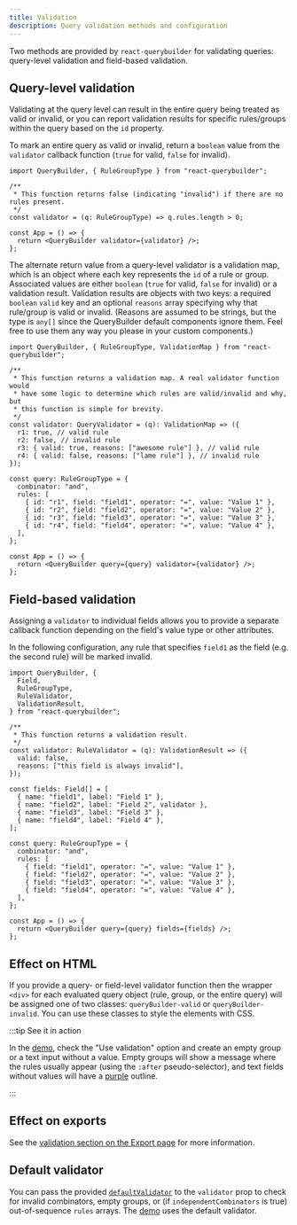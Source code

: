 ```yaml
---
title: Validation
description: Query validation methods and configuration
---
```



<TypeScriptAdmonition />

Two methods are provided by `react-querybuilder` for validating queries: query-level validation and field-based validation.

## Query-level validation

Validating at the query level can result in the entire query being treated as valid or invalid, or you can report validation results for specific rules/groups within the query based on the `id` property.

To mark an entire query as valid or invalid, return a `boolean` value from the `validator` callback function (`true` for valid, `false` for invalid).

```tsx
import QueryBuilder, { RuleGroupType } from "react-querybuilder";

/**
 * This function returns false (indicating "invalid") if there are no rules present.
 */
const validator = (q: RuleGroupType) => q.rules.length > 0;

const App = () => {
  return <QueryBuilder validator={validator} />;
};
```

The alternate return value from a query-level validator is a validation map, which is an object where each key represents the `id` of a rule or group. Associated values are either `boolean` (`true` for valid, `false` for invalid) or a validation result. Validation results are objects with two keys: a required `boolean` `valid` key and an optional `reasons` array specifying why that rule/group is valid or invalid. (Reasons are assumed to be strings, but the type is `any[]` since the QueryBuilder default components ignore them. Feel free to use them any way you please in your custom components.)

```tsx
import QueryBuilder, { RuleGroupType, ValidationMap } from "react-querybuilder";

/**
 * This function returns a validation map. A real validator function would
 * have some logic to determine which rules are valid/invalid and why, but
 * this function is simple for brevity.
 */
const validator: QueryValidator = (q): ValidationMap => ({
  r1: true, // valid rule
  r2: false, // invalid rule
  r3: { valid: true, reasons: ["awesome rule"] }, // valid rule
  r4: { valid: false, reasons: ["lame rule"] }, // invalid rule
});

const query: RuleGroupType = {
  combinator: "and",
  rules: [
    { id: "r1", field: "field1", operator: "=", value: "Value 1" },
    { id: "r2", field: "field2", operator: "=", value: "Value 2" },
    { id: "r3", field: "field3", operator: "=", value: "Value 3" },
    { id: "r4", field: "field4", operator: "=", value: "Value 4" },
  ],
};

const App = () => {
  return <QueryBuilder query={query} validator={validator} />;
};
```

## Field-based validation

Assigning a `validator` to individual fields allows you to provide a separate callback function depending on the field's value type or other attributes.

In the following configuration, any rule that specifies `field1` as the field (e.g. the second rule) will be marked invalid.

```tsx
import QueryBuilder, {
  Field,
  RuleGroupType,
  RuleValidator,
  ValidationResult,
} from "react-querybuilder";

/**
 * This function returns a validation result.
 */
const validator: RuleValidator = (q): ValidationResult => ({
  valid: false,
  reasons: ["this field is always invalid"],
});

const fields: Field[] = [
  { name: "field1", label: "Field 1" },
  { name: "field2", label: "Field 2", validator },
  { name: "field3", label: "Field 3" },
  { name: "field4", label: "Field 4" },
];

const query: RuleGroupType = {
  combinator: "and",
  rules: [
    { field: "field1", operator: "=", value: "Value 1" },
    { field: "field2", operator: "=", value: "Value 2" },
    { field: "field3", operator: "=", value: "Value 3" },
    { field: "field4", operator: "=", value: "Value 4" },
  ],
};

const App = () => {
  return <QueryBuilder query={query} fields={fields} />;
};
```

## Effect on HTML

If you provide a query- or field-level validator function then the wrapper `<div>` for each evaluated query object (rule, group, or the entire query) will be assigned one of two classes: `queryBuilder-valid` or `queryBuilder-invalid`. You can use these classes to style the elements with CSS.

:::tip See it in action

In the [demo](https://react-querybuilder.github.io/react-querybuilder/), check the "Use validation" option and create an empty group or a text input without a value. Empty groups will show a message where the rules usually appear (using the `:after` pseudo-selector), and text fields without values will have a [purple](https://meyerweb.com/eric/thoughts/2014/06/19/rebeccapurple/) outline.

:::

## Effect on exports

See the [validation section on the Export page](./export#validation) for more information.

## Default validator

You can pass the provided [`defaultValidator`](./misc#defaultvalidator) to the `validator` prop to check for invalid combinators, empty groups, or (if `independentCombinators` is true) out-of-sequence `rules` arrays. The [demo](https://react-querybuilder.github.io/react-querybuilder/) uses the default validator.
